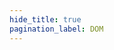 ```yaml
---
hide_title: true
pagination_label: DOM
---
```



<FeatureIcon src={react} alt="DOM" title="DOM" />
<LinkList
  srcList={[
    {
      title: "DOM Dlements",
      link: "/docs/react/dom/dom-elements",
      src: react,
      alt: "DOM Elements",
    },
  ]}
/>
